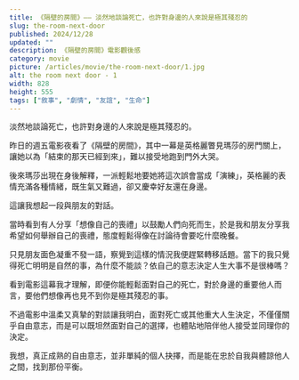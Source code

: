 ```yaml
---
title: 《隔壁的房間》—— 淡然地談論死亡，也許對身邊的人來說是極其殘忍的
slug: the-room-next-door
published: 2024/12/28
updated: ""
description: 《隔壁的房間》電影觀後感
category: movie
picture: /articles/movie/the-room-next-door/1.jpg
alt: the room next door - 1
width: 828
height: 555
tags: ["敘事", "劇情", "友誼", "生命"]
---
```


淡然地談論死亡，也許對身邊的人來說是極其殘忍的。

昨日的週五電影夜看了《隔壁的房間》，其中一幕是英格麗瞥見瑪莎的房門關上，讓她以為「結束的那天已經到來」，難以接受地跑到門外大哭。

後來瑪莎出現在身後解釋，一派輕鬆地要她將這次誤會當成「演練」，英格麗的表情充滿各種情緒，既生氣又難過，卻又慶幸好友還在身邊。

這讓我想起一段與朋友的對話。

當時看到有人分享「想像自己的喪禮」以鼓勵人們向死而生，於是我和朋友分享我希望如何舉辦自己的喪禮，態度輕鬆得像在討論待會要吃什麼晚餐。

只見朋友面色凝重不發一語，察覺到這樣的情況我便趕緊轉移話題。當下的我只覺得死亡明明是自然的事，為什麼不能談？依自己的意志決定人生大事不是很棒嗎？

<BlogInsertImage
  src="/articles/movie/the-room-next-door/2.jpg"
  alt="the room next door - 2"
/>

看到電影這幕我才理解，即便你能輕鬆面對自己的死亡，對於身邊的重要他人而言，要他們想像再也見不到你是極其殘忍的事。

不過電影中溫柔又真摯的對談讓我明白，面對死亡或其他重大人生決定，不僅僅關乎自由意志，而是可以既坦然面對自己的選擇，也體貼地陪伴他人接受並同理你的決定。

我想，真正成熟的自由意志，並非單純的個人抉擇，而是能在忠於自我與體諒他人之間，找到那份平衡。
